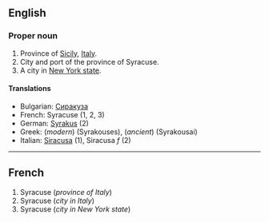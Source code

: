 ==English==

===Proper noun===

#Province of [[Sicily]], [[Italy]].
#City and port of the province of Syracuse.
#A city in [[New York|New York state]].

====Translations====

*Bulgarian: [[Сиракуза]]
*French: Syracuse (1, 2, 3)
*German: [[Syrakus]] (2)
*Greek: (''modern'') [[ ]] (Syrakouses), (''ancient'') [[ ]] (Syrakousai)
*Italian: [[Siracusa]] (1), Siracusa ''f'' (2)

----

==French==

#Syracuse (''province of Italy'')
#Syracuse (''city in Italy'')
#Syracuse (''city in New York state'')